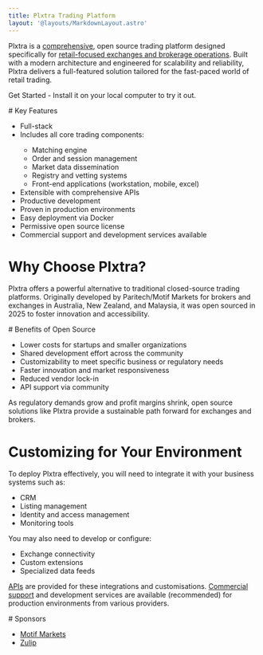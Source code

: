 ```yaml
---
title: Plxtra Trading Platform
layout: '@layouts/MarkdownLayout.astro'
---
```



Plxtra is a [comprehensive](./overviews/features/), open source trading platform designed specifically for [retail-focused exchanges and brokerage operations](./overviews/exchange-or-brokerage/). Built with a modern architecture and engineered for scalability and reliability, Plxtra delivers a full-featured solution tailored for the fast-paced world of retail trading.

<HeroButton href="/getting-started/">Get Started</HeroButton> - Install it on your local computer to try it out.

<AltMainBackground>
# Key Features

* Full-stack <MoreSvg href="./overviews/full-stack/" />
* Includes all core trading components: <MoreSvg href="./architecture/" />
    * Matching engine
    * Order and session management
    * Market data dissemination
    * Registry and vetting systems
    * Front-end applications (workstation, mobile, excel)
* Extensible with comprehensive APIs <MoreSvg href="./api/" />
* Productive development <MoreSvg href="./overviews/programming-languages/" />
* Proven in production environments <MoreSvg href="./overviews/previous-customers/" />
* Easy deployment via Docker <MoreSvg href="./using/deploy/" />
* Permissive open source license <MoreSvg href="./source/#license" />
* Commercial support and development services available <MoreSvg href="./solutions/commercial-support/" />
</AltMainBackground>

# Why Choose Plxtra?

Plxtra offers a powerful alternative to traditional closed-source trading platforms. Originally developed by Paritech/Motif Markets for brokers and exchanges in Australia, New Zealand, and Malaysia, it was open sourced in 2025 to foster innovation and accessibility. <MoreSvg href="/about/history/" />

<AltMainBackground>
# Benefits of Open Source

* Lower costs for startups and smaller organizations
* Shared development effort across the community
* Customizability to meet specific business or regulatory needs
* Faster innovation and market responsiveness
* Reduced vendor lock-in
* API support via community

As regulatory demands grow and profit margins shrink, open source solutions like Plxtra provide a sustainable path forward for exchanges and brokers.
</AltMainBackground>

# Customizing for Your Environment

To deploy Plxtra effectively, you will need to integrate it with your business systems such as:

* CRM
* Listing management
* Identity and access management
* Monitoring tools

You may also need to develop or configure:

* Exchange connectivity
* Custom extensions
* Specialized data feeds

[APIs](/api/) are provided for these integrations and customisations.  [Commercial support](/solutions/commercial-support/) and development services are available (recommended) for production environments from various providers.

<AltMainBackground>
# Sponsors

* [Motif Markets](https://motifmarkets.com)
* [Zulip](https://zulip.com/)

</AltMainBackground>

